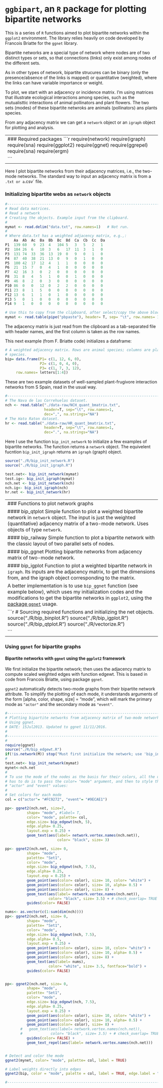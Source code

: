 `ggbipart`, an `R` package for plotting bipartite networks
========================================================

This is a series of `R` functions aimed to plot bipartite networks within the `ggplot2` environment. The library relies heavily on code developed by Francois Briatte for the `ggnet` library.    

Bipartite networks are a special type of network where nodes are of two distinct types or sets, so that connections (links) only exist among nodes of the different sets.

As in other types of network, bipartite strucures can be binary (only the presence/absence of the links is mapped) or quantitative (weighted), where the links can have variable importance or weight.

To plot, we start with an adjacency or incidence matrix. I'm using matrices that illustrate ecological interactions among species, such as the mutualisttic interactions of animal pollinators and plant flowers. The two sets (modes) of these bipartite netwroks are animals (pollinators) ans plants species.

From any adjacency matrix we can get a `network` object or an `igraph` object for plotting and analysis. 

-----------------------------------------------------------------------------
### Required packages
```r
require(network)
require(igraph)
require(sna)
require(ggplot2)
require(ggnet)
require(ggrepel)
require(sna)
require(ergm)

```
-----------------------------------------------------------------------------

Here I plot bipartite networks from their adjacency matrices, i.e., the two-mode networks. The standard way to input an adjacency matrix is from a `.txt or a `.csv` file.


### Initializing bipartite webs as `network` objects

```r
#-------------------------------------------------------------------------
# Read data matrices.
# Read a network
# Creating the objects. Example input from the clipboard. 
# 
mymat <- read.delim("data.txt", row.names=1)   # Not run.
#
# Where data.txt has a weighted adjacency matrix, e.g.,:
    Aa	Ab	Ac	Ba	Bb	Bc	Bd	Ca	Cb	Cc	Da
P1	139	60	 9	23	4	104	5	3	5	2	1
P2	184	26	6	10	3	6	17	11	3	1	0
P3	131	74	33	36	13	19	0	9	0	1	0
P4	87	40	38	21	13	0	9	0	1	0	0
P5	100	42	17	12	4	1	1	0	0	0	0
P6	21	15	7	0	4	1	0	0	0	0	0
P7	42	16	3	0	2	0	0	0	0	0	0
P8	31	8	4	5	1	0	0	1	0	0	0
P9	46	8	2	0	3	0	0	0	0	0	0
P10	86	0	0	12	0	2	2	0	0	0	0
P11	23	8	1	5	0	0	0	0	0	0	0
P12	13	6	1	1	0	1	0	0	0	0	0
P13	5	0	1	0	0	0	0	0	0	0	0
P14	9	1	0	0	0	0	0	0	0	0	0

# Use this to copy from the clipboard, after select/copy the above block.
mymat <- read.table(pipe("pbpaste"), header= T, sep= "\t", row.names= 1)

```


The adjacency matrix is just read from the clipboard as a tab-separated file with header names, and the first column is taken as the row names. 

This next example (from F. Briatte code) initializes a dataframe:

```r
# A weighted adjacency matrix. Rows are animal species; columns are plant 
# species.
bip= data.frame(P1= c(1, 12, 6, 0),
                P2= c(1, 0, 4, 0),
                P3= c(1, 7, 3, 12),
     row.names= letters[1:4])

```


These are two example datasets of well-sampled plant-frugivore interaction networks from S Spain, read in the usual way.

```r
#-------------------------------------------------------------------------
# The Nava de las Correhuelas dataset.
nch <- read.table("./data-raw/NCH_quant_bmatrix.txt", 
                  header=T, sep="\t", row.names=1,
                  dec=",", na.strings="NA")
# The Hato Raton dataset.
hr <- read.table("./data-raw/HR_quant_bmatrix.txt", 
                  header=T, sep="\t", row.names=1,
                  dec=".", na.strings="NA")

```


Here I use the function `bip_init_network` to initialize a few examples of  bipartite networks. The function returns a `network` object. The equivelent fucntion `bip_init_igraph` returns an `igraph` (graph) object.

```r
source("./R/bip_init_network.R")
source("./R/bip_init_igraph.R")

test.net<- bip_init_network(mymat)
test.ig<- bip_init_igraph(mymat)
nch.net <- bip_init_network(nch) 
nch.ig<- bip_init_igraph(nch)
hr.net <- bip_init_network(hr)

```
----------------------------------------------------------------------------
### Functions to plot network graphs

#### bip_qtplot
Simple function to plot a weighted bipartite network in `network` object. The input is just the weighted (quantitative) adjacency matrix of a two-mode network. Uses objects of type `network`.

#### bip_railway
Simple function to plot a bipartite network with the classic layout of two parallel sets of nodes.

#### bip_ggnet
Plotting bipartite networks from adjacency matrix of two-mode network. 

#### bip_igplot
Function to plot a weighted bipartite network in `igraph`. Its inputs are the 
adjacency matrix, to get the dimensions from, and the igraph object 
corresponding to the matrix.

A better implementation is to use `bip_ggnet` function (see example below), which uses my initialization codes and the modifications to get the bipartite 
networks in `ggplot2`, using the [package `ggnet`](https://briatte.github.io/ggnet/) usage.

```r
# Sourcing required functions and initializing the net objects.
source("./R/bip_binplot.R")
source("./R/bip_igplot.R")
source("./R/bip_qtplot.R")
source("./R/vectorize.R")

```

----------------------------------------------------------------------------

### Using `ggnet` for bipartite graphs
#### Bipartite networks with `ggnet` using the `ggplot2` framework

We first initialize the bipartite network; then uses the adjacency matrix to compute scaled weighted edges with function edgewt. This is based in code from Francois Briatte, using package `ggnet`.

`ggnet2` automatically detects two-mode graphs from their bipartite network attribute. To simplify the plotting of each mode, it understands arguments of the form [alpha, color, shape, size] = "mode", which will mark the primary mode as `"actor"` and the secondary mode as `"event"`.

```r
#----------------------------------------------------------------------------
# Plotting bipartite networks from adjacency matrix of two-mode network.
# Using ggnet. 
# DATE: 15Jul2013. Updated to ggnet 11/11/2016.
# 
#----------------------------------------------------------------------------
#
require(ggnet)
source("./R/bip_edgewt.R")
if(!is.network(M)) stop("Must first initialize the network; use 'bip_init_network.R'.")
#
test.net<- bip_init_network(mymat)
mynet<-nch.net
#
# To use the mode of the nodes as the basis for their colors, all the user 
# has to do is to pass the color= "mode" argument, and then to style the 
# "actor" and "event" values:
# 
# Set colors for each mode
col = c("actor"= "#FC9272", "event"= "#9ECAE1")

pp<- ggnet2(nch.net, size=7,
          shape= "mode", #label= T,
          color= "mode", palette= col, 
          edge.size= bip_edgewt(nch, 5), 
          edge.alpha= 0.25,
          layout.exp = 0.25) + 
          geom_text(aes(label= network.vertex.names(nch.net)),
                        color= "black", size= 3)

pp<- ggnet2(nch.net, size= 0,
          shape= "mode", 
          palette= "Set1",
          color= "mode",
          edge.size= bip_edgewt(nch, 7.5), 
          edge.alpha= 0.25,
          layout.exp = 0.25) +
          geom_point(aes(color= color), size= 10, color= "white") +
          geom_point(aes(color= color), size= 10, alpha= 0.5) +
          geom_point(aes(color= color), size= 8) +
          geom_text(aes(label= network.vertex.names(nch.net)), 
                    color= "black", size= 3.5) + # check_overlap= TRUE
          guides(color= FALSE)

nums<- as.vector(c(1:sum(dim(nch))))
pp<- ggnet2(nch.net, size= 0,
          shape= "mode", 
          palette= "Set1",
          color= "mode",
          edge.size= bip_edgewt(nch, 7.5), 
          edge.alpha= 0.5,
          layout.exp = 0.25) +
          geom_point(aes(color= color), size= 10, color= "white") +
          geom_point(aes(color= color), size= 10, alpha= 0.5) +
          geom_point(aes(color= color), size= 8) +
          geom_text(aes(label= nums), 
                    color= "white", size= 3.5, fontface="bold") + 
          guides(color= FALSE)


pp<- ggnet2(nch.net, size= 0,
          shape= "mode", 
          palette= "Set1",
          color= "mode",
          edge.size= bip_edgewt(nch, 7.5), 
          edge.alpha= 0.25,
          layout.exp = 0.25) +
          geom_point(aes(color= color), size= 10, color= "white") +
          geom_point(aes(color= color), size= 10, alpha= 0.5) +
          geom_point(aes(color= color), size= 8) +
       #   geom_text(aes(label= network.vertex.names(nch.net)), 
       #             color= "black", size= 3.5) + # check_overlap= TRUE
          guides(color= FALSE) +
          geom_text_repel(aes(label= network.vertex.names(nch.net)))


# Detect and color the mode
ggnet2(mynet, color= "mode", palette= col, label = TRUE)

# Label weights directly into edges
ggnet2(bip, color = "mode", palette = col, label = TRUE, edge.label = "weights")

#----------------------------------------------------------------------------

```



